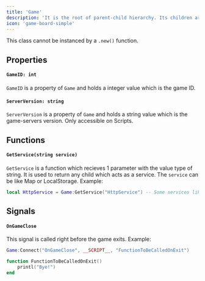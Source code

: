 ```yaml
---
title: 'Game'
description: 'It is the root of parent-child hierarchy. Its children are services, like Map'
icon: 'game-board-simple'
---
```


<Warning>This class cannot be instanced by a `.new()` function.</Warning>

## Properties
#### `GameID: int`
`GameID` is a property of `Game` and holds a integer value which is the game ID.

#### `ServerVersion: string`
`ServerVersion` is a property of `Game` and holds a string value which is the game-servers version. Only accessible on Scripts.

## Functions
#### `GetService(string service)`
`GetService` is a function which recieves 1 parameter with the value type of string. It is used to return any child which acts as a service. The `service` can be like Map or LocalStorage. Example:
```lua
local HttpService = Game:GetService("HttpService") -- Some services like HttpService can only be accessed by Serversided Scripts.
```

## Signals
#### `OnGameClose`
This signal is called right before the game exits. Example:
```lua
Game:Connect("OnGameClose", __SCRIPT__, "FunctionToBeCalledOnExit")

function FunctionToBeCalledOnExit()
    printl("Bye!")
end
```
